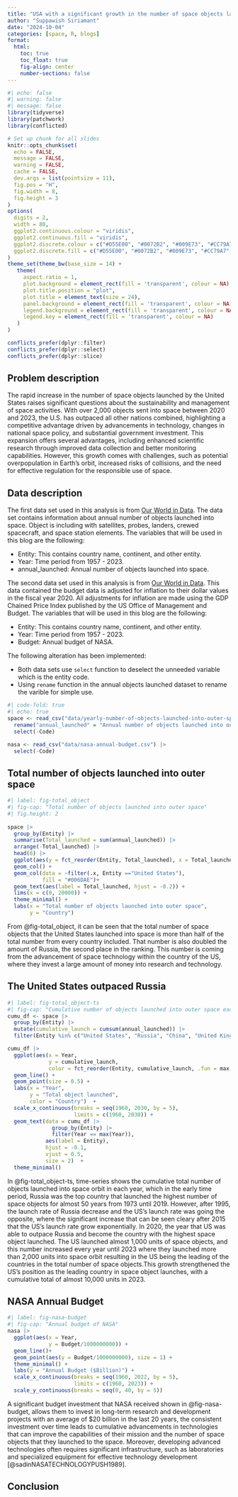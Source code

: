 ```yaml
---
title: "USA with a significant growth in the number of space objects launched into space orbit"
author: "Suppawish Siriamant"
date: "2024-10-04"
categories: [space, R, blogs]
format:
  html:
    toc: true
    toc_float: true
    fig-align: center
    number-sections: false
---
```


```r
#| echo: false
#| warning: false
#| message: false
library(tidyverse)
library(patchwork)
library(conflicted)

# Set up chunk for all slides
knitr::opts_chunk$set(
  echo = FALSE,
  message = FALSE,
  warning = FALSE,
  cache = FALSE,
  dev.args = list(pointsize = 11),
  fig.pos = "H",
  fig.width = 8,
  fig.height = 3
)
options(
  digits = 2,
  width = 80,
  ggplot2.continuous.colour = "viridis",
  ggplot2.continuous.fill = "viridis",
  ggplot2.discrete.colour = c("#D55E00", "#0072B2", "#009E73", "#CC79A7", "#E69F00", "#56B4E9", "#F0E442"),
  ggplot2.discrete.fill = c("#D55E00", "#0072B2", "#009E73", "#CC79A7", "#E69F00", "#56B4E9", "#F0E442")
)
theme_set(theme_bw(base_size = 14) +
   theme(
     aspect.ratio = 1,
     plot.background = element_rect(fill = 'transparent', colour = NA),
     plot.title.position = "plot",
     plot.title = element_text(size = 24),
     panel.background = element_rect(fill = 'transparent', colour = NA),
     legend.background = element_rect(fill = 'transparent', colour = NA),
     legend.key = element_rect(fill = 'transparent', colour = NA)
   )
)

conflicts_prefer(dplyr::filter)
conflicts_prefer(dplyr::select)
conflicts_prefer(dplyr::slice)

```

## Problem description  
The rapid increase in the number of space objects launched by the United States raises significant questions about the sustainability and management of space activities. With over 2,000 objects sent into space between 2020 and 2023, the U.S. has outpaced all other nations combined, highlighting a competitive advantage driven by advancements in technology, changes in national space policy, and substantial government investment. This expansion offers several advantages, including enhanced scientific research through improved data collection
and better monitoring capabilities. However, this growth comes with challenges, such as potential overpopulation in Earth's orbit, increased risks of collisions, and the need for effective regulation for the responsible use of space.
  
## Data description

The first data set used in this analysis is from [Our World in Data](https://ourworldindata.org/grapher/yearly-number-of-objects-launched-into-outer-space?facet=none#explore-the-data). The data set contains information about annual number of objects launched into space. Object is including with satellites, probes, landers, crewed spacecraft, and space station elements.
The variables that will be used in this blog are the following:

- Entity: This contains country name, continent, and other entity. 
- Year: Time period from 1957 - 2023. 
- annual_launched: Annual number of objects launched into space. 

The second data set used in this analysis is from [Our World in Data](https://ourworldindata.org/grapher/nasa-annual-budget). This data contained the budget data is adjusted for inflation to their dollar values in the fiscal year 2020. All adjustments for inflation are made using the GDP Chained Price Index published by the US Office of Management and Budget. The variables that will be used in this blog are the following:

- Entity: This contains country name, continent, and other entity. 
- Year: Time period from 1957 - 2023. 
- Budget: Annual budget of NASA.

The following alteration has been implemented:

- Both data sets use `select` function to deselect the unneeded variable which is the entity code.
- Using `rename` function in the annual objects launched dataset to rename the varible for simple use.

```r
#| code-fold: true
#| echo: true
space <- read_csv("data/yearly-number-of-objects-launched-into-outer-space.csv") |> 
  rename("annual_launched" = "Annual number of objects launched into outer space") |> 
  select(-Code)

nasa <- read_csv("data/nasa-annual-budget.csv") |> 
  select(-Code)
```

## Total number of objects launched into outer space

```r
#| label: fig-total_object
#| fig-cap: "Total number of objects launched into outer space"
#| fig.height: 2
  
space |> 
  group_by(Entity) |> 
  summarise(Total_launched = sum(annual_launched)) |> 
  arrange(-Total_launched) |> 
  head(6) |> 
  ggplot(aes(y = fct_reorder(Entity, Total_launched), x = Total_launched)) +
  geom_col() +
  geom_col(data = ~filter(.x, Entity =="United States"),
           fill = "#006DAE")+
  geom_text(aes(label = Total_launched, hjust = -0.2)) +
  lims(x = c(0, 20000)) +
  theme_minimal() +
  labs(x = "Total number of objects launched into outer space",
       y = "Country") 
```

From @fig-total_object, it can be seen that the total number of space objects that the United States launched into space is more than half of the total number from every country included. That number is also doubled the amount of Russia, the second place in the ranking. This number is coming from the advancement of space technology within the country of the US, where they invest a large amount of money into research and technology.

## The United States outpaced Russia
```r
#| label: fig-total_object-ts
#| fig-cap: "Cumulative number of objects launched into outer space each year"
cumu_df <- space |> 
  group_by(Entity) |> 
  mutate(cumulative_launch = cumsum(annual_launched)) |> 
  filter(Entity %in% c("United States", "Russia", "China", "United Kingdom", "Japan"))

cumu_df |> 
  ggplot(aes(x = Year,
             y = cumulative_launch,
             color = fct_reorder(Entity, cumulative_launch, .fun = max, .desc = TRUE))) +
  geom_line() +
  geom_point(size = 0.5) +
  labs(x = "Year",
       y = "Total object launched",
       color = "Country")  +
  scale_x_continuous(breaks = seq(1960, 2030, by = 5), 
                     limits = c(1960, 2030)) +
  geom_text(data = cumu_df |> 
              group_by(Entity) |> 
              filter(Year == max(Year)), 
            aes(label = Entity),
            hjust = -0.1,
            vjust = 0.5,
            size = 2)  +
  theme_minimal()
```

In @fig-total_object-ts, time-series shows the cumulative total number of objects launched into space orbit in each year, which in the early time period, Russia was the top country that launched the highest number of space objects for almost 50 years from 1973 until 2019. However, after 1995, the launch rate of Russia decrease and the US's launch rate was going the opposite, where the significant increase that can be seen cleary after 2015 that the US's launch rate grow exponentially. In 2020, the year that US was able to outpace Russia and become the country with the highest space object launched. The US launched almost 1,000 units of space objects, and this number increased every year until 2023 where they launched more than 2,000 units into space orbit resulting in the US being the leading of the countries in the total number of space objects.This growth strengthened the US's position as the leading country in space object launches, with a cumulative total of almost 10,000 units in 2023.


## NASA Annual Budget
```r
#| label: fig-nasa-budget
#| fig-cap: "Annual budget of NASA"
nasa |> 
  ggplot(aes(x = Year,
             y = Budget/1000000000)) +
  geom_line()+
  geom_point(aes(y = Budget/1000000000), size = 1) +
  theme_minimal() +
  labs(y = "Annual Budget ($Billion)") +
  scale_x_continuous(breaks = seq(1960, 2022, by = 5), 
                     limits = c(1960, 2023)) +
  scale_y_continuous(breaks = seq(0, 40, by = 5))
```

A significant budget investment that NASA received shown in @fig-nasa-budget, allows them to invest in long-term research and development projects with an average of \$20 billion in the last 20 years, the consistent investment over time leads to cumulative advancements in technologies that can improve the capabilities of their mission and the number of space objects that they launched to the space. Moreover, developing advanced technologies often requires significant infrastructure, such as laboratories and specialized equipment for effective technology development [@sadinNASATECHNOLOGYPUSH1989].

## Conclusion
